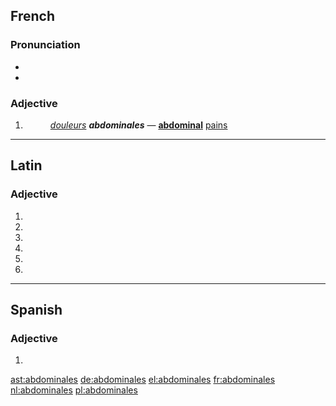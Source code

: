 {{also|Abdominales}}
==French==

===Pronunciation===
* {{IPA|/ab.dɔ.mi.nal/|lang=fr}}
* {{homophones|lang=fr|abdominal|abdominale}}

===Adjective===
{{fr-adj-form}}

# {{feminine plural of|abdominal|lang=fr}}
#: ''[[douleurs]] '''abdominales''''' &mdash; '''[[abdominal]]''' [[pain]]s

----

==Latin==

===Adjective===
{{la-adj-form|abdominalēs}}

# {{inflection of|abdominalis||nom|m|p|lang=la}}
# {{inflection of|abdominalis||nom|f|p|lang=la}}
# {{inflection of|abdominalis||acc|m|p|lang=la}}
# {{inflection of|abdominalis||acc|f|p|lang=la}}
# {{inflection of|abdominalis||voc|m|p|lang=la}}
# {{inflection of|abdominalis||voc|f|p|lang=la}}

----

==Spanish==

===Adjective===
{{head|es|adjective form}}

# {{plural of|abdominal|lang=es}}

[[ast:abdominales]]
[[de:abdominales]]
[[el:abdominales]]
[[fr:abdominales]]
[[nl:abdominales]]
[[pl:abdominales]]